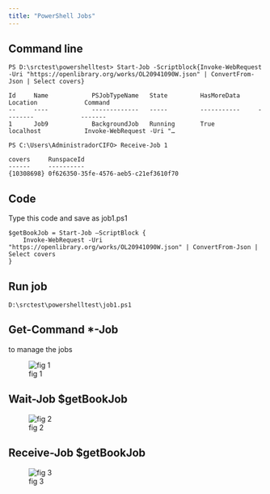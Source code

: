 ```yaml
---
title: "PowerShell Jobs"
---
```


## Command line

```
PS D:\srctest\powershelltest> Start-Job -Scriptblock{Invoke-WebRequest -Uri "https://openlibrary.org/works/OL20941090W.json" | ConvertFrom-Json | Select covers}

Id     Name            PSJobTypeName   State         HasMoreData     Location             Command
--     ----            -------------   -----         -----------     --------             -------
1      Job9            BackgroundJob   Running       True            localhost            Invoke-WebRequest -Uri "…

```
```
PS C:\Users\AdministradorCIFO> Receive-Job 1

covers     RunspaceId
------     ----------
{10308698} 0f626350-35fe-4576-aeb5-c21ef3610f70

```

## Code

Type this code and save as job1.ps1

```
$getBookJob = Start-Job –ScriptBlock {  
    Invoke-WebRequest -Uri "https://openlibrary.org/works/OL20941090W.json" | ConvertFrom-Json | Select covers
} 

```
## Run job

```
D:\srctest\powershelltest\job1.ps1
```

## Get-Command *-Job 

to manage the jobs

![fig 1](../images/jobspowershell.PNG)


## Wait-Job $getBookJob


![fig 2](../images/waitjobpowershell.PNG)


## Receive-Job $getBookJob  

![fig 3](../images/resultjob.PNG)